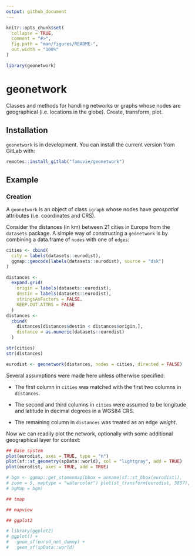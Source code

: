 ```yaml
---
output: github_document
---
```


<!-- README.md is generated from README.Rmd. Please edit that file -->

```r
knitr::opts_chunk$set(
  collapse = TRUE,
  comment = "#>",
  fig.path = "man/figures/README-",
  out.width = "100%"
)

library(geonetwork)
```
# geonetwork

Classes and methods for handling networks or graphs whose nodes are
geographical (i.e. locations in the globe). Create, transform, plot.


## Installation

<!-- You can install the released version of geonetwork from [CRAN](https://CRAN.R-project.org) with: -->

<!-- ``` r -->
<!-- install.packages("geonetwork") -->
<!-- ``` -->

`geonetwork` is in development. You can install the current version
from GitLab with:

```r
remotes::install_gitlab("famuvie/geonetwork")
```


## Example

### Creation

A `geonetwork` is an object of class `igraph` whose nodes have
_geospatial_ attributes (i.e. coordinates and CRS).

Consider the distances (in km) between 21 cities in Europe from the
`datasets` package. A simple way of constructing a `geonetwork` is
by combining a data.frame of `nodes` with one of `edges`:

```r
cities <- cbind(
  city = labels(datasets::eurodist),
  ggmap::geocode(labels(datasets::eurodist), source = "dsk")
)

distances <- 
  expand.grid(
    origin = labels(datasets::eurodist),
    destin = labels(datasets::eurodist),
    stringsAsFactors = FALSE,
    KEEP.OUT.ATTRS = FALSE
  )
distances <- 
  cbind(
    distances[distances$destin < distances$origin,],
    distance = as.numeric(datasets::eurodist)
  )

str(cities)
str(distances)

eurodist <- geonetwork(distances, nodes = cities, directed = FALSE)
```

Several assumptions were made here unless otherwise specified:

- The first column in `cities` was matched with the first two columns
in `distances`.

- The second and third columns in `cities` were assumed to be 
longitude and latitude in decimal degrees in a WGS84 CRS.

- The remaining column in `distances` was treated as an edge _weight_.

Now we can readily plot the network, optionally with some additional 
geographical layer for context:


```r
## Base system
plot(eurodist, axes = TRUE, type = "n")
plot(sf::st_geometry(spData::world), col = "lightgray", add = TRUE)
plot(eurodist, axes = TRUE, add = TRUE)

# bgm <- ggmap::get_stamenmap(bbox = unname(sf::st_bbox(eurodist)),
# zoom = 5, maptype = "watercolor") plot(st_transform(eurodist, 3857),
# bgMap = bgm)

## tmap

## mapview

## ggplot2

# library(ggplot2)
# ggplot() +
#   geom_sf(eurod_net_dummy) +
#   geom_sf(spData::world)
```

